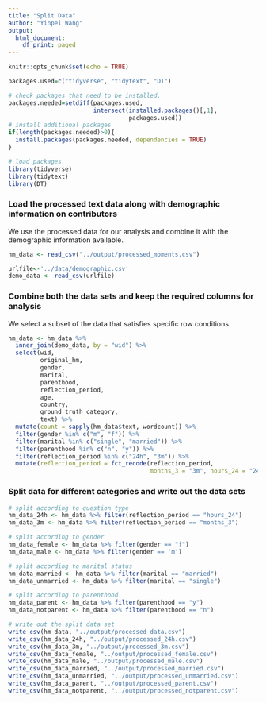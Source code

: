 ```yaml
---
title: "Split Data"
author: "Yinpei Wang"
output:
  html_document:
    df_print: paged
---
```


```r
knitr::opts_chunk$set(echo = TRUE)
```

```r
packages.used=c("tidyverse", "tidytext", "DT")

# check packages that need to be installed.
packages.needed=setdiff(packages.used, 
                        intersect(installed.packages()[,1], 
                                  packages.used))
# install additional packages
if(length(packages.needed)>0){
  install.packages(packages.needed, dependencies = TRUE)
}

# load packages
library(tidyverse)
library(tidytext)
library(DT)
```


### Load the processed text data along with demographic information on contributors

We use the processed data for our analysis and combine it with the demographic information available.

```r
hm_data <- read_csv("../output/processed_moments.csv")

urlfile<-'../data/demographic.csv'
demo_data <- read_csv(urlfile)
```


### Combine both the data sets and keep the required columns for analysis

We select a subset of the data that satisfies specific row conditions.

```r
hm_data <- hm_data %>%
  inner_join(demo_data, by = "wid") %>%
  select(wid,
         original_hm,
         gender, 
         marital, 
         parenthood,
         reflection_period,
         age, 
         country, 
         ground_truth_category, 
         text) %>%
  mutate(count = sapply(hm_data$text, wordcount)) %>%
  filter(gender %in% c("m", "f")) %>%
  filter(marital %in% c("single", "married")) %>%
  filter(parenthood %in% c("n", "y")) %>%
  filter(reflection_period %in% c("24h", "3m")) %>%
  mutate(reflection_period = fct_recode(reflection_period, 
                                        months_3 = "3m", hours_24 = "24h"))
```


### Split data for different categories and write out the data sets

```r
# split according to question type
hm_data_24h <- hm_data %>% filter(reflection_period == "hours_24")
hm_data_3m <- hm_data %>% filter(reflection_period == "months_3")

# split according to gender
hm_data_female <- hm_data %>% filter(gender == "f")
hm_data_male <- hm_data %>% filter(gender == 'm')

# split according to marital status
hm_data_married <- hm_data %>% filter(marital == "married")
hm_data_unmarried <- hm_data %>% filter(marital == "single")

# split according to parenthood
hm_data_parent <- hm_data %>% filter(parenthood == "y")
hm_data_notparent <- hm_data %>% filter(parenthood == "n")

```


```r
# write out the split data set
write_csv(hm_data, "../output/processed_data.csv")
write_csv(hm_data_24h, "../output/processed_24h.csv")
write_csv(hm_data_3m, "../output/processed_3m.csv")
write_csv(hm_data_female, "../output/processed_female.csv")
write_csv(hm_data_male, "../output/processed_male.csv")
write_csv(hm_data_married, "../output/processed_married.csv")
write_csv(hm_data_unmarried, "../output/processed_unmarried.csv")
write_csv(hm_data_parent, "../output/processed_parent.csv")
write_csv(hm_data_notparent, "../output/processed_notparent.csv")
```





